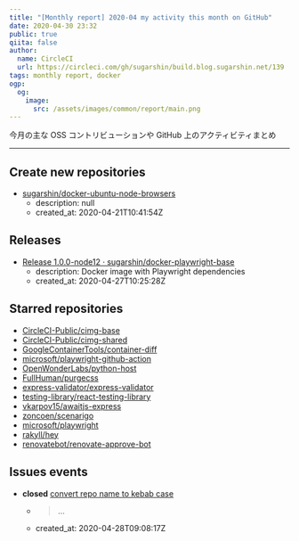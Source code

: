 ```yaml
---
title: "[Monthly report] 2020-04 my activity this month on GitHub"
date: 2020-04-30 23:32
public: true
qiita: false
author:
  name: CircleCI
  url: https://circleci.com/gh/sugarshin/build.blog.sugarshin.net/139
tags: monthly report, docker
ogp:
  og:
    image:
      src: /assets/images/common/report/main.png
---
```


今月の主な OSS コントリビューションや GitHub 上のアクティビティまとめ

***

## Create new repositories

- [sugarshin/docker-ubuntu-node-browsers](https://github.com/sugarshin/docker-ubuntu-node-browsers)
  - description: null
  - created_at: 2020-04-21T10:41:54Z

## Releases

- [Release 1.0.0-node12 · sugarshin/docker-playwright-base](https://github.com/sugarshin/docker-playwright-base/releases/tag/1.0.0-node12)
  - description: Docker image with Playwright dependencies
  - created_at: 2020-04-27T10:25:28Z

## Starred repositories

- [CircleCI-Public/cimg-base](https://github.com/CircleCI-Public/cimg-base)
- [CircleCI-Public/cimg-shared](https://github.com/CircleCI-Public/cimg-shared)
- [GoogleContainerTools/container-diff](https://github.com/GoogleContainerTools/container-diff)
- [microsoft/playwright-github-action](https://github.com/microsoft/playwright-github-action)
- [OpenWonderLabs/python-host](https://github.com/OpenWonderLabs/python-host)
- [FullHuman/purgecss](https://github.com/FullHuman/purgecss)
- [express-validator/express-validator](https://github.com/express-validator/express-validator)
- [testing-library/react-testing-library](https://github.com/testing-library/react-testing-library)
- [vkarpov15/awaitjs-express](https://github.com/vkarpov15/awaitjs-express)
- [zoncoen/scenarigo](https://github.com/zoncoen/scenarigo)
- [microsoft/playwright](https://github.com/microsoft/playwright)
- [rakyll/hey](https://github.com/rakyll/hey)
- [renovatebot/renovate-approve-bot](https://github.com/renovatebot/renovate-approve-bot)

## Issues events

- **closed** [convert repo name to kebab case](https://github.com/sugarshin/gh2bb/issues/1)
  - > ...
  - created_at: 2020-04-28T09:08:17Z
